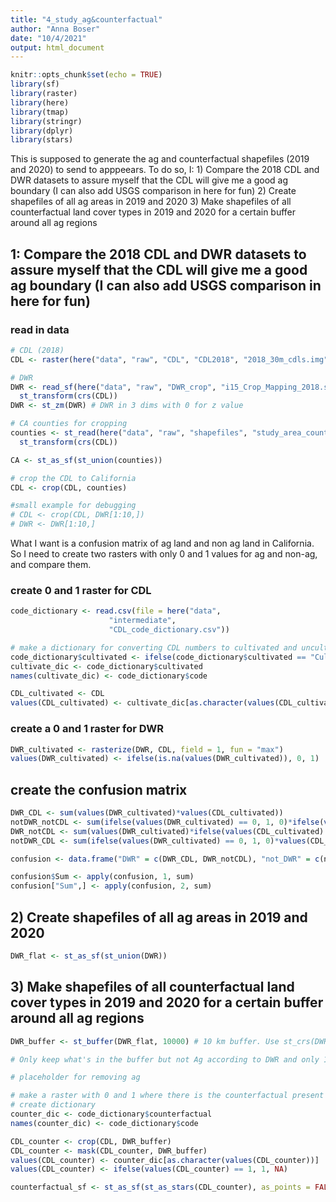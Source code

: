 ```yaml
---
title: "4_study_ag&counterfactual"
author: "Anna Boser"
date: "10/4/2021"
output: html_document
---
```


```r
knitr::opts_chunk$set(echo = TRUE)
library(sf)
library(raster)
library(here)
library(tmap)
library(stringr)
library(dplyr)
library(stars)
```

This is supposed to generate the ag and counterfactual shapefiles (2019 and 2020) to send to apppeears. 
To do so, I:
1) Compare the 2018 CDL and DWR datasets to assure myself that the CDL will give me a good ag boundary (I can also add USGS comparison in here for fun)
2) Create shapefiles of all ag areas in 2019 and 2020
3) Make shapefiles of all counterfactual land cover types in 2019 and 2020 for a certain buffer around all ag regions

## 1: Compare the 2018 CDL and DWR datasets to assure myself that the CDL will give me a good ag boundary (I can also add USGS comparison in here for fun)

### read in data
```r
# CDL (2018)
CDL <- raster(here("data", "raw", "CDL", "CDL2018", "2018_30m_cdls.img"))

# DWR
DWR <- read_sf(here("data", "raw", "DWR_crop", "i15_Crop_Mapping_2018.shp")) %>%
  st_transform(crs(CDL))
DWR <- st_zm(DWR) # DWR in 3 dims with 0 for z value

# CA counties for cropping
counties <- st_read(here("data", "raw", "shapefiles", "study_area_counties", "study_area_counties.shp")) %>%
  st_transform(crs(CDL))

CA <- st_as_sf(st_union(counties))

# crop the CDL to California
CDL <- crop(CDL, counties)
```


```r
#small example for debugging
# CDL <- crop(CDL, DWR[1:10,])
# DWR <- DWR[1:10,]
```

What I want is a confusion matrix of ag land and non ag land in California. 
So I need to create two rasters with only 0 and 1 values for ag and non-ag, and compare them. 

### create 0 and 1 raster for CDL
```r
code_dictionary <- read.csv(file = here("data", 
                      "intermediate", 
                      "CDL_code_dictionary.csv"))

# make a dictionary for converting CDL numbers to cultivated and uncultivated. 
code_dictionary$cultivated <- ifelse(code_dictionary$cultivated == "Cultivated", 1, 0)
cultivate_dic <- code_dictionary$cultivated
names(cultivate_dic) <- code_dictionary$code

CDL_cultivated <- CDL
values(CDL_cultivated) <- cultivate_dic[as.character(values(CDL_cultivated))]
```

### create a 0 and 1 raster for DWR
```r
DWR_cultivated <- rasterize(DWR, CDL, field = 1, fun = "max")
values(DWR_cultivated) <- ifelse(is.na(values(DWR_cultivated)), 0, 1)
```

## create the confusion matrix
```r
DWR_CDL <- sum(values(DWR_cultivated)*values(CDL_cultivated))
notDWR_notCDL <- sum(ifelse(values(DWR_cultivated) == 0, 1, 0)*ifelse(values(CDL_cultivated) == 0, 1, 0))
DWR_notCDL <- sum(values(DWR_cultivated)*ifelse(values(CDL_cultivated) == 0, 1, 0))
notDWR_CDL <- sum(ifelse(values(DWR_cultivated) == 0, 1, 0)*values(CDL_cultivated))

confusion <- data.frame("DWR" = c(DWR_CDL, DWR_notCDL), "not_DWR" = c(notDWR_CDL, notDWR_notCDL), "rownames" = c("CDL", "not_CDL"), row.names = "rownames")

confusion$Sum <- apply(confusion, 1, sum)
confusion["Sum",] <- apply(confusion, 2, sum)
```


## 2) Create shapefiles of all ag areas in 2019 and 2020
```r
DWR_flat <- st_as_sf(st_union(DWR))
```


## 3) Make shapefiles of all counterfactual land cover types in 2019 and 2020 for a certain buffer around all ag regions

```r
DWR_buffer <- st_buffer(DWR_flat, 10000) # 10 km buffer. Use st_crs(DWR_flat) to see that the unit for this projection is meters (also checked it makes sense in google maps)

# Only keep what's in the buffer but not Ag according to DWR and only 100% the counterfactual in CDL

# placeholder for removing ag

# make a raster with 0 and 1 where there is the counterfactual present
# create dictionary
counter_dic <- code_dictionary$counterfactual
names(counter_dic) <- code_dictionary$code

CDL_counter <- crop(CDL, DWR_buffer)
CDL_counter <- mask(CDL_counter, DWR_buffer)
values(CDL_counter) <- counter_dic[as.character(values(CDL_counter))]
values(CDL_counter) <- ifelse(values(CDL_counter) == 1, 1, NA)

counterfactual_sf <- st_as_sf(st_as_stars(CDL_counter), as_points = FALSE, merge = TRUE) %>% st_union() %>% st_as_sf()
```

